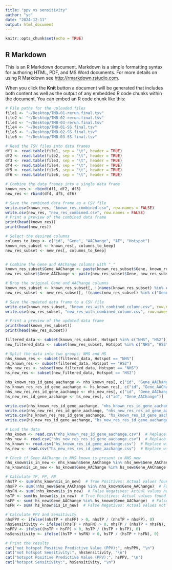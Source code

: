 ```yaml
---
title: "ppv vs sensitivity"
author: "yc"
date: "2024-12-11"
output: html_document
---
```


```r
knitr::opts_chunk$set(echo = TRUE)
```

## R Markdown

This is an R Markdown document. Markdown is a simple formatting syntax for authoring HTML, PDF, and MS Word documents. For more details on using R Markdown see <http://rmarkdown.rstudio.com>.

When you click the **Knit** button a document will be generated that includes both content as well as the output of any embedded R code chunks within the document. You can embed an R code chunk like this:

```r
# File paths for the uploaded files
file1 <- "~/Desktop/TMB-01-rerun.final.tsv"
file2 <- "~/Desktop/TMB-02-rerun.final.tsv"
file3 <- "~/Desktop/TMB-03-rerun.final.tsv"
file4 <- "~/Desktop/TMB-01-SS.final.tsv"
file5 <- "~/Desktop/TMB-02-SS.final.tsv"
file6 <- "~/Desktop/TMB-03-SS.final.tsv"

# Read the TSV files into data frames
df1 <- read.table(file1, sep = "\t", header = TRUE)
df2 <- read.table(file2, sep = "\t", header = TRUE)
df3 <- read.table(file3, sep = "\t", header = TRUE)
df4 <- read.table(file4, sep = "\t", header = TRUE)
df5 <- read.table(file5, sep = "\t", header = TRUE)
df6 <- read.table(file6, sep = "\t", header = TRUE)

# Combine the data frames into a single data frame
known_res <- rbind(df1, df2, df3)
new_res <- rbind(df4, df5, df6)

# Save the combined data frame as a CSV file
write.csv(known_res, "known_res_combined.csv", row.names = FALSE)
write.csv(new_res, "new_res_combined.csv", row.names = FALSE)
# Print a preview of the combined data frame
print(head(known_res))
print(head(new_res))

# Select the desired columns
columns_to_keep <- c("id", "Gene", "AAChange", "AF", "Hotspot")
known_res_subset <- known_res[, columns_to_keep]
new_res_subset <- new_res[, columns_to_keep]


# Combine the Gene and AAChange columns with "_"
known_res_subset$Gene_AAChange <- paste(known_res_subset$Gene, known_res_subset$AAChange, sep = "_")
new_res_subset$Gene_AAChange <- paste(new_res_subset$Gene, new_res_subset$AAChange, sep = "_")

# Drop the original Gene and AAChange columns
known_res_subset <- known_res_subset[, !(names(known_res_subset) %in% c("Gene", "AAChange"))]
new_res_subset <- new_res_subset[, !(names(new_res_subset) %in% c("Gene", "AAChange"))]

# Save the updated data frame to a CSV file
write.csv(known_res_subset, "known_res_with_combined_column.csv", row.names = FALSE)
write.csv(new_res_subset, "new_res_with_combined_column.csv", row.names = FALSE)

# Print a preview of the updated data frame
print(head(known_res_subset))
print(head(new_res_subset))

filtered_data <- subset(known_res_subset, Hotspot %in% c("NHS", "HS2"))
new_filtered_data <- subset(new_res_subset, Hotspot %in% c("NHS", "HS2"))

# Split the data into two groups: NHS and HS
nhs_known_res <- subset(filtered_data, Hotspot == "NHS")
hs_known_res <- subset(filtered_data, Hotspot == "HS2")
nhs_new_res <- subset(new_filtered_data, Hotspot == "NHS")
hs_new_res <- subset(new_filtered_data, Hotspot == "HS2")

nhs_known_res_id_gene_aachange <- nhs_known_res[, c("id", "Gene_AAChange")]
hs_known_res_res_id_gene_aachange <- hs_known_res[, c("id", "Gene_AAChange")]
nhs_new_res_res_id_gene_aachange <- nhs_new_res[, c("id", "Gene_AAChange")]
hs_new_res_id_gene_aachange <- hs_new_res[, c("id", "Gene_AAChange")]

write.csv(nhs_known_res_id_gene_aachange, "nhs_known_res_id_gene_aachange.csv", row.names = FALSE)
write.csv(nhs_new_res_res_id_gene_aachange, "nhs_new_res_res_id_gene_aachange.csv", row.names = FALSE)
write.csv(hs_known_res_res_id_gene_aachange, "hs_known_res_id_gene_aachange.csv", row.names = FALSE)
write.csv(hs_new_res_id_gene_aachange, "hs_new_res_res_id_gene_aachange.csv", row.names = FALSE)

# Load the data
nhs_known <- read.csv("nhs_known_res_id_gene_aachange.csv")  # Replace with actual file path
nhs_new <- read.csv("nhs_new_res_res_id_gene_aachange.csv")  # Replace with actual file path
hs_known <- read.csv("hs_known_res_id_gene_aachange.csv")  # Replace with actual file path
hs_new <- read.csv("hs_new_res_res_id_gene_aachange.csv")  # Replace with actual file path

# Check if Gene_AAChange in NHS_known is present in NHS_new
nhs_known$is_in_new <- nhs_known$Gene_AAChange %in% nhs_new$Gene_AAChange
hs_known$is_in_new <- hs_known$Gene_AAChange %in% hs_new$Gene_AAChange

# Calculate TP, FP, FN
nhsTP <- sum(nhs_known$is_in_new)  # True Positives: Actual values found in predictions
nhsFP <- sum(!nhs_new$Gene_AAChange %in% nhs_known$Gene_AAChange)  # False Positives: Predicted values not in actuals
nhsFN <- sum(!nhs_known$is_in_new)  # False Negatives: Actual values not predicted
hsTP <- sum(hs_known$is_in_new)  # True Positives: Actual values found in predictions
hsFP <- sum(!hs_new$Gene_AAChange %in% hs_known$Gene_AAChange)  # False Positives: Predicted values not in actuals
hsFN <- sum(!hs_known$is_in_new)  # False Negatives: Actual values not predicted

# Calculate PPV and Sensitivity
nhsPPV <- ifelse((nhsTP + nhsFP) > 0, nhsTP / (nhsTP + nhsFP), 0)
nhsSensitivity <- ifelse((nhsTP + nhsFN) > 0, nhsTP / (nhsTP + nhsFN), 0)
hsPPV <- ifelse((hsTP + hsFP) > 0, hsTP / (hsTP + hsFP), 0)
hsSensitivity <- ifelse((hsTP + hsFN) > 0, hsTP / (hsTP + hsFN), 0)

# Print the results
cat("not hotspot Positive Predictive Value (PPV):", nhsPPV, "\n")
cat("not hotspot Sensitivity:", nhsSensitivity, "\n")
cat("hotspot Positive Predictive Value (PPV):", hsPPV, "\n")
cat("hotspot Sensitivity:", hsSensitivity, "\n")



```
